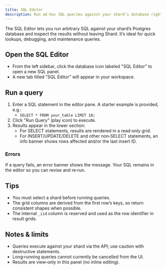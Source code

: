 ```yaml
---
title: SQL Editor
description: Run ad‑hoc SQL queries against your shard’s database right from the UI
---
```


The SQL Editor lets you run arbitrary SQL against your shard’s Postgres database and inspect the results without leaving Shard. It’s ideal for quick lookups, debugging, and maintenance queries.

## Open the SQL Editor

- From the left sidebar, click the database icon labeled "SQL Editor" to open a new SQL panel.
- A new tab titled "SQL Editor" will appear in your workspace.

## Run a query

1. Enter a SQL statement in the editor pane. A starter example is provided, e.g.:
   - `SELECT * FROM your_table LIMIT 10;`
2. Click "Run Query" (play icon) to execute.
3. Results appear in the lower section:
   - For SELECT statements, results are rendered in a read‑only grid.
   - For INSERT/UPDATE/DELETE and other non‑SELECT statements, an info banner shows rows affected and/or the last insert ID.

### Errors

If a query fails, an error banner shows the message. Your SQL remains in the editor so you can revise and re‑run.

## Tips

- You must select a shard before running queries.
- The grid columns are derived from the first row’s keys, so return consistent shapes when possible.
- The internal `_iid` column is reserved and used as the row identifier in result grids.

## Notes & limits

- Queries execute against your shard via the API; use caution with destructive statements.
- Long‑running queries cannot currently be cancelled from the UI.
- Results are view‑only in this panel (no inline editing).

